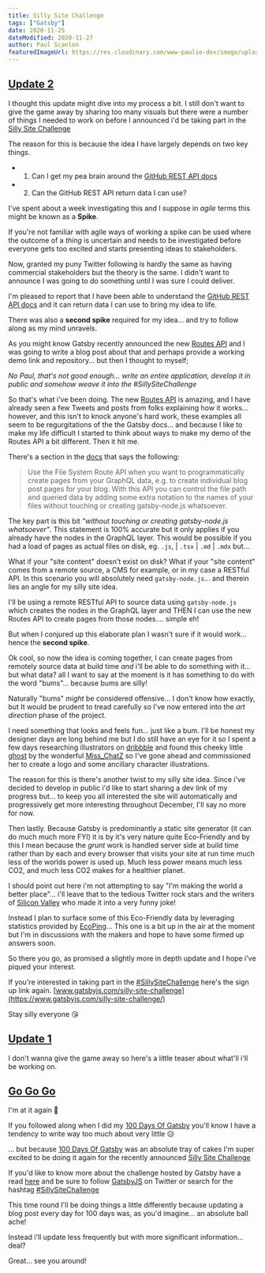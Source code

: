 ```yaml
---
title: Silly Site Challenge
tags: ["Gatsby"]
date: 2020-11-25
dateModified: 2020-11-27
author: Paul Scanlon
featuredImageUrl: https://res.cloudinary.com/www-paulie-dev/image/upload/v1606306250/paulie.dev/2020/11/silly-site-challenge_g3fse9.jpg
---
```


## [Update 2](#update-2)

I thought this update might dive into my process a bit. I still don't want to give the game away by sharing too many visuals but there were a number of things I needed to work on before I announced i'd be taking part in the [Silly Site Challenge](https://www.gatsbyjs.com/silly-site-challenge/)

The reason for this is because the idea I have largely depends on two key things.

- 1. Can I get my pea brain around the [GitHub REST API docs](https://docs.github.com/en/free-pro-team@latest/rest)
- 2. Can the GitHub REST API return data I can use?

I've spent about a week investigating this and I suppose in _agile_ terms this might be known as a **Spike**.

If you're not familiar with agile ways of working a spike can be used where the outcome of a _thing_ is uncertain and needs to be investigated before everyone gets too excited and starts presenting ideas to stakeholders.

Now, granted my puny Twitter following is hardly the same as having commercial stakeholders but the theory is the same. I didn't want to announce I was going to do something until I was sure I could deliver.

I'm pleased to report that I have been able to understand the [GitHub REST API docs](https://docs.github.com/en/free-pro-team@latest/rest) and it can return data I can use to bring my idea to life.

There was also a **second spike** required for my idea... and try to follow along as my mind unravels.

As you might know Gatsby recently announced the new [Routes API](https://www.gatsbyjs.com/docs/routing/) and I was going to write a blog post about that and perhaps provide a working demo link and repository... but then I thought to myself;

_No Paul, that's not good enough... write an entire application, develop it in public and somehow weave it into the #SillySiteChallenge_

So that's what i've been doing. The new [Routes API](https://www.gatsbyjs.com/docs/routing/) is amazing, and I have already seen a few Tweets and posts from folks explaining how it works... however, and this isn't to knock anyone's hard work, these examples all seem to be regurgitations of the the Gatsby docs... and because I like to make my life difficult I started to think about ways to make my demo of the Routes API a bit different. Then it hit me.

There's a section in the [docs](https://www.gatsbyjs.com/docs/routing/#using-the-file-system-route-api) that says the following:

> Use the File System Route API when you want to programmatically create pages from your GraphQL data, e.g. to create individual blog post pages for your blog. With this API you can control the file path and queried data by adding some extra notation to the names of your files without touching or creating gatsby-node.js whatsoever.

The key part is this bit _"without touching or creating gatsby-node.js whatsoever"_. This statement is 100% accurate but it only applies if you already have the nodes in the GraphQL layer. This would be possible if you had a load of pages as actual files on disk, eg. `.js`, | `.tsx` | `.md` | `.mdx` but...

What if your "site content" doesn't exist on disk? What if your "site content" comes from a remote source, a CMS for example, or in my case a RESTful API. In this scenario you will absolutely need `gatsby-node.js`... and therein lies an angle for my silly site idea.

I'll be using a remote RESTful API to source data using `gatsby-node.js` which creates the nodes in the GraphQL layer and THEN I can use the new Routes API to create pages from those nodes.... simple eh!

But when I conjured up this elaborate plan I wasn't sure if it would work... hence the **second spike**.

Ok cool, so now the idea is coming together, I can create pages from remotely source data at build time _and_ i'll be able to do something with it... but what data? all I want to say at the moment is it has something to do with the word "bums"... because bums are silly!

Naturally "bums" _might_ be considered offensive... I don't know how exactly, but It would be prudent to tread carefully so I've now entered into the _art direction_ phase of the project.

<Tweet tweetLink="https://twitter.com/PaulieScanlon/status/1331977130742263809" />

<Divider />

I need something that looks and feels fun... just like a bum. I'll be honest my designer days are long behind me but I do still have an eye for it so I spent a few days researching illustrators on [dribbble](https://dribbble.com/) and found this cheeky little [ghost](https://dribbble.com/shots/14455182-Boo-ty-Ghost) by the wonderful [Miss_ChatZ](https://dribbble.com/Miss_ChatZ) so I've gone ahead and commissioned her to create a logo and some ancillary character illustrations.

The reason for this is there's another twist to my silly site idea. Since i've decided to develop in public i'd like to start sharing a dev link of my progress but... to keep you all interested the site will automatically and progressively get more interesting throughout December, I'll say no more for now.

Then lastly. Because Gatsby is predominantly a static site generator (it can do much much more FYI) it is by it's very nature quite Eco-Friendly and by this I mean because the _grunt_ work is handled server side at build time rather than by each and every browser that visits your site at run time much less of the worlds power is used up. Much less power means much less CO2, and much less CO2 makes for a healthier planet.

I should point out here i'm not attempting to say "I'm making the world a better place"... i'll leave that to the tedious Twitter rock stars and the writers of [Silicon Valley](https://www.youtube.com/watch?v=B8C5sjjhsso) who made it into a very funny joke!

Instead I plan to surface some of this Eco-Friendly data by leveraging statistics provided by [EcoPing](https://ecoping.earth/)... This one is a bit up in the air at the moment but I'm in discussions with the makers and hope to have some firmed up answers soon.

So there you go, as promised a slightly more in depth update and I hope i've piqued your interest.

If you're interested in taking part in the [#SillySiteChallenge](https://twitter.com/hashtag/SillySiteChallenge?src=hashtag_click) here's the sign up link again. [www.gatsbyjs.com/silly-site-challenge](https://www.gatsbyjs.com/silly-site-challenge/)

Stay silly everyone 😘

## [Update 1](#update-1)

I don't wanna give the game away so here's a little teaser about what'll i'll be working on.

<Tweet tweetLink="PaulieScanlon/status/1331338057161838605" />

<Divider />

## [Go Go Go](#go-go-go)

I'm at it again 🕺

If you followed along when I did my [100 Days Of Gatsby](/posts/2020/01/100DaysOfGatsby/) you'll know I have a tendency to write way too much about very little 😥

... but because [100 Days Of Gatsby](https://www.gatsbyjs.com/blog/100days/) was an absolute tray of cakes I'm super excited to be doing it again for the recently announced [Silly Site Challenge](https://www.gatsbyjs.com/silly-site-challenge/)

If you'd like to know more about the challenge hosted by Gatsby have a read [here](https://www.gatsbyjs.com/silly-site-challenge/) and be sure to follow [GatsbyJS](https://twitter.com/GatsbyJS) on Twitter or search for the hashtag [#SillySiteChallenge](https://twitter.com/hashtag/SillySiteChallenge?src=hashtag_click)

This time round I'll be doing things a little differently because updating a blog post every day for 100 days was, as you'd imagine... an absolute ball ache!

Instead i'll update less frequently but with more significant information... deal?

Great... see you around!
